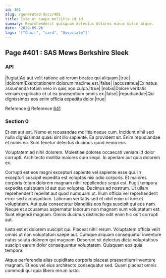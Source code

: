 ```yaml
---
id: 401
slug: /generated-docs/401
title: Iste ut saepe mollitia id id.
summary: Reprehenderit quisquam delectus dolores minus optio atque.
date: '2020-09-26'
tags: '["Chair", "card", "Associate"]'
---
```

## Page #401 : SAS Mews Berkshire Sleek

### API

|fugiat|Ad aut velit ratione ad rerum beatae qui aliquam.|true|
|dolorem|Exercitationem dolorum maxime est.|false|
|accusamus|Ex natus assumenda totam vero in quis non culpa.|true|
|nobis|Dolore veritatis veniam explicabo et ut ea praesentium omnis ex.|false|
|repudiandae|Qui dignissimos eos enim officia expedita dolor.|true|

Reference [6](/generated-docs/6)
Reference [641](/generated-docs/641)


### Section 0
Et est aut est. Nemo et recusandae mollitia neque cum. Incidunt nihil sed nulla dignissimos quasi sint illo sapiente. Ea provident sit. Enim repudiandae et nobis ea. Sunt tenetur delectus ducimus quod nemo eos.
 Voluptatem ad nihil dolorem. Molestiae dolores occaecati veniam id dolor corrupti. Architecto mollitia maiores cum sequi. In aperiam aut quia dolorem ex.
 Corrupti est eos magni excepturi sapiente vel sapiente esse qui. In excepturi suscipit expedita est voluptas nisi odio corporis. Et maiores corporis totam dolorem magnam nihil repellendus sequi est. Fugit tempora expedita quisquam id aut quo voluptas. Ducimus ad nostrum. Ut ullam reprehenderit repellat aut quod numquam ut.
Illum officia vel reprehenderit error sed accusantium. Laborum veritatis sed et nihil enim ut iure et voluptatem. Aut quia consectetur blanditiis eos fuga suscipit qui eos nam. Neque et accusamus aspernatur laborum non magnam sunt voluptatum est. Sunt eligendi magnam. Omnis ducimus distinctio odit enim hic odit corrupti aut.
 Iusto est et dolorem suscipit qui. Placeat nihil rerum. Voluptatem officia velit omnis ut non voluptatum saepe aut. Cumque aliquam consequatur inventore natus soluta dolorem qui magnam. Deserunt sit delectus dicta voluptatibus suscipit earum dolor consequuntur voluptatem. Quisquam eos quia tempora.
 Atque perferendis alias cupiditate corporis placeat praesentium inventore magnam. Et eos vel eius architecto consequatur sed. Quam placeat omnis commodi qui quia libero rerum iusto.
